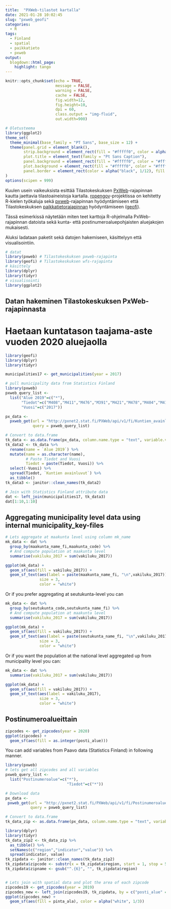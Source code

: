 ```yaml
---
title:  "PXWeb-tilastot kartalla"
date: 2021-01-28 10:02:45
slug: "pxweb_geofi"
categories:
  - R
tags:
  - Finland
  - spatial
  - paikkatieto
  - pxweb
output:
  blogdown::html_page:
    highlight: tango
---
```


```r
knitr::opts_chunk$set(echo = TRUE, 
                      message = FALSE, 
                      warning = FALSE, 
                      cache = FALSE,
                      fig.width=12,
                      fig.height=10,
                      dpi = 60, 
                      class.output = "img-fluid",
                      out.width=900)

# Oletusteema
library(ggplot2)
theme_set(
  theme_minimal(base_family = "PT Sans", base_size = 12) +
  theme(panel.grid = element_blank(),
        strip.background = element_rect(fill = "#fffff0", color = alpha("black", 1/8)),
        plot.title = element_text(family = "Pt Sans Caption"), 
        panel.background = element_rect(fill = "#fffff0", color = "#fffff0"),
        plot.background = element_rect(fill = "#fffff0", color = "#fffff0"),
        panel.border = element_rect(color = alpha("black", 1/12), fill = NA))
)
options(scipen = 999)
```

Kuulen usein vaikeuksista esittää Tilastokeskuksen [PxWeb](https://pxnet2.stat.fi/PXWeb/pxweb/fi/StatFin/)-rajapinnan kautta jaettavia tilastoaineistoja kartalla. [ropengov](https://ropengov.github.io/)-projektissa on kehitetty R-kielen työkaluja sekä [pxweb](https://cran.r-project.org/web/packages/pxweb/index.html)-rajapinnan hyödyntämiseen että Tilastokeskuksen [paikkatietorajapinnan](https://www.stat.fi/org/avoindata/paikkatietoaineistot.html) hyödyntämiseen ([geofi](https://ropengov.github.io/geofi/)).

Tässä esimerkissä näytetään miten teet karttoja R-ohjelmalla PxWeb-rajapinnan datoista sekä kunta- että postinumeroaluepohjaisten aluejakojen mukaisesti.

Aluksi ladataan paketit sekä datojen hakemiseen, käsittelyyn että visualisointiin.


```r
# datat
library(pxweb) # Tilastokeskuksen pxweb-rajapinta
library(geofi) # Tilastokeskuksen wfs-rajapinta
# käsittely
library(dplyr) 
library(tidyr)
# visualisointi
library(ggplot2)
```


## Datan hakeminen Tilastokeskuksen PxWeb-rajapinnasta

# Haetaan kuntatason taajama-aste vuoden 2020 aluejaolla


```r
library(geofi)
library(dplyr)
library(tidyr)

municipalities17 <- get_municipalities(year = 2017)

# pull municipality data from Statistics Finland
library(pxweb)
pxweb_query_list <-
  list("Alue 2019"=c("*"),
       "Tiedot"=c("M408","M411","M476","M391","M421","M478","M404","M410","M303","M297","M302","M44","M62","M70","M488","M486","M137","M140","M130","M162","M78","M485","M152","M72","M84","M106","M151","M499","M496","M495","M497","M498"),
       "Vuosi"=c("2017"))

px_data <-
  pxweb_get(url = "http://pxnet2.stat.fi/PXWeb/api/v1/fi/Kuntien_avainluvut/2019/kuntien_avainluvut_2019_aikasarja.px",
            query = pxweb_query_list)

# Convert to data.frame
tk_data <- as.data.frame(px_data, column.name.type = "text", variable.value.type = "text")
tk_data2 <- tk_data %>%
  rename(name = `Alue 2019`) %>%
  mutate(name = as.character(name),
         # Paste Tiedot and Vuosi
         Tiedot = paste(Tiedot, Vuosi)) %>%
  select(-Vuosi) %>%
  spread(Tiedot, `Kuntien avainluvut`) %>%
  as_tibble()
tk_data3 <- janitor::clean_names(tk_data2)

# Join with Statistics Finland attribute data
dat <- left_join(municipalities17, tk_data3)
dat[1:10,1:10]
```


## Aggregating municipality level data using internal municipality_key-files

```r
# Lets aggregate at maakunta level using column mk_name
mk_data <- dat %>% 
  group_by(maakunta_name_fi,maakunta_code) %>% 
  # And compute population at maakunta level
  summarise(vakiluku_2017 = sum(vakiluku_2017))

ggplot(mk_data) + 
  geom_sf(aes(fill = vakiluku_2017)) +
  geom_sf_text(aes(label = paste(maakunta_name_fi, "\n",vakiluku_2017)), 
               size = 3, 
               color = "white")

```


Or if you prefer aggregating at seutukunta-level you can

```r
mk_data <- dat %>% 
  group_by(seutukunta_code,seutukunta_name_fi) %>% 
  # And compute population at maakunta level
  summarise(vakiluku_2017 = sum(vakiluku_2017))

ggplot(mk_data) + 
  geom_sf(aes(fill = vakiluku_2017)) +
  geom_sf_text(aes(label = paste(seutukunta_name_fi, "\n",vakiluku_2017)), 
               size = 3, 
               color = "white")

```


Or if you want the population at the national level aggregated up from municipality level you can: 

```r
mk_data <- dat %>% 
  summarise(vakiluku_2017 = sum(vakiluku_2017))

ggplot(mk_data) + 
  geom_sf(aes(fill = vakiluku_2017)) +
  geom_sf_text(aes(label = vakiluku_2017), 
               size = 3, 
               color = "white")

```


## Postinumeroalueittain


```r
zipcodes <- get_zipcodes(year = 2020) 
ggplot(zipcodes) + 
  geom_sf(aes(fill = as.integer(posti_alue)))
``` 


You can add variables from Paavo data (Statistics Finland) in following manner.

```r
library(pxweb)
# lets get all zipcodes and all variables
pxweb_query_list <- 
  list("Postinumeroalue"=c("*"),
                           "Tiedot"=c("*"))

# Download data 
px_data <- 
 pxweb_get(url = "http://pxnet2.stat.fi/PXWeb/api/v1/fi/Postinumeroalueittainen_avoin_tieto/2019/paavo_1_he_2019.px",
           query = pxweb_query_list)

# Convert to data.frame 
tk_data_zip <- as.data.frame(px_data, column.name.type = "text", variable.value.type = "text")

library(dplyr)
library(tidyr)
tk_data_zip2 <- tk_data_zip %>%
  as_tibble() %>% 
  setNames(c("region","indicator","value")) %>% 
  spread(indicator, value)
tk_zipdata <- janitor::clean_names(tk_data_zip2)
tk_zipdata$zipcode <- substr(x = tk_zipdata$region, start = 1, stop = 5)
tk_zipdata$zipname <- gsub("^.{6}", "", tk_zipdata$region)


# Lets join with spatial data and plot the area of each zipcode
zipcodes19 <- get_zipcodes(year = 2019) 
zipcodes_new <- left_join(zipcodes19, tk_zipdata, by = c("posti_alue" = "zipcode"))
ggplot(zipcodes_new) + 
  geom_sf(aes(fill = pinta_ala), color = alpha("white", 1/3))
```


